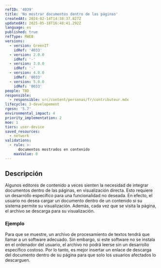```yaml
---
refID: '4039'
title: 'No mostrar documentos dentro de las páginas'
createdAt: 2024-02-14T14:38:37.827Z
updatedAt: 2025-05-18T16:48:41.292Z
language: es
published: true
refType: RWEB
versions:
  - version: GreenIT
    idRef: '4033'
  - version: 2.0.0
    idRef: '-'
  - version: 3.0.0
    idRef: '-'
  - version: 4.0.0
    idRef: '0033'
  - version: 5.0.0
    idRef: '0033'
people: TBD
responsible:
  - responsible: src/content/personas/fr/contributeur.mdx
lifecycle: 3-developement
rgesn: '5.7'
environmental_impact: 4
priority_implementation: 2
moe: 1
tiers: user-device
saved_resources:
  - network
validations:
  - rule: >-
      documentos mostrados en contenido
    maxValue: 0
---
```


## Descripción

Algunos editores de contenido a veces sienten la necesidad de integrar documentos dentro de las páginas, en visualización directa.
Esto requiere un desarrollo específico para una funcionalidad no deseada.
En efecto, el usuario no desea cargar un documento dentro de un contenido si su sistema permite su visualización.
Además, cada vez que se visita la página, el archivo se descarga para su visualización.

### Ejemplo

Para que se muestre, un archivo de procesamiento de textos tendrá que llamar a un software adecuado. Sin embargo, si este software no se instala en el ordenador del usuario, el archivo no podrá leerse sin un desarrollo específico costoso.
Por lo tanto, es mejor insertar un enlace de descarga del documento dentro de su página para que solo los usuarios afectados lo descarguen.


